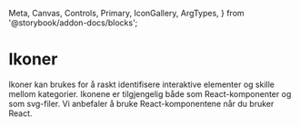   Meta,
  Canvas,
  Controls,
  Primary,
  IconGallery,
  ArgTypes,
} from '@storybook/addon-docs/blocks';

<HideToc />

# Ikoner

Ikoner kan brukes for å raskt identifisere interaktive elementer og skille mellom kategorier. Ikonene er tilgjengelig både som React-komponenter og som svg-filer. Vi anbefaler å bruke React-komponentene når du bruker React.

<Meta of={IconsStories} />

<Unstyled>
  <IconDisplay />
</Unstyled>
